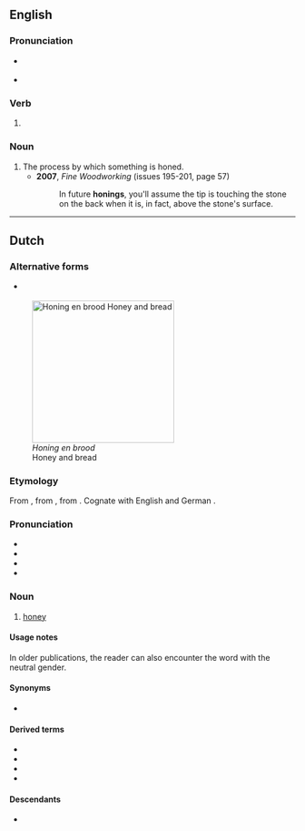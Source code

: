 ==English==

===Pronunciation===
* {{a|GA}} {{IPA|/ˈhoʊnɪŋ/|lang=en}}
* {{a|RP}} {{IPA|/ˈhəʊnɪŋ/|lang=en}}

===Verb===
{{head|en|verb form}}

# {{present participle of|hone|lang=en|nocat=1}}

===Noun===
{{en-noun}}

# The process by which something is honed.
#* '''2007''', ''Fine Woodworking'' (issues 195-201, page 57)
#*: In future '''honings''', you'll assume the tip is touching the stone on the back when it is, in fact, above the stone's surface.

----

==Dutch==
{{wikipedia|lang=nl}}

===Alternative forms===
* {{l|nl|honig}} {{q|dialectal|archaic}}
[[Image:Runny hunny.jpg|thumb|250px|''Honing en brood''<br>Honey and bread]]

===Etymology===
From {{inh|nl|dum|honinch||honey}}, from {{inh|nl|odt|honing}}, from {{der|nl|gem-pro|*hunangą}}. Cognate with English {{m|en|honey|}} and German {{m|de|Honig|}}.

===Pronunciation===
* {{IPA|lang=nl|/ˈɦoː.nɪŋ/}}
* {{audio|Nl-honing.ogg|audio|lang=nl}}
* {{hyphenation|ho|ning|lang=nl}}
* {{rhyme|lang=nl|oːnɪŋ}}

===Noun===
{{nl-noun|m|-|-}}

# [[honey]]

====Usage notes====
In older publications, the reader can also encounter the word with the neutral gender.

====Synonyms====
* {{l|nl|zeem}}

====Derived terms====
* {{l|nl|bijenhoning}}
* {{l|nl|bloemenhoning}}
* {{l|nl|honingbij||honeybee}}
* {{l|nl|honingraat}}

====Descendants====
* {{desc|af|heuning}}